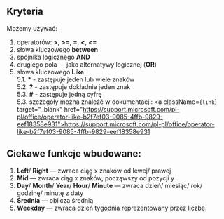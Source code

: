 ## Kryteria
Możemy używać:
1. operatorów: **>**, **>=**, **=**, **<**, **<=**
2. słowa kluczowego **between**
3. spójnika logicznego **AND**
4. drugiego pola — jako alternatywy logicznej (**OR**)
5. słowa kluczowego **Like**: <br/>
    5.1. **\*** - zastępuje jeden lub wiele znaków <br/>
    5.2. **?** - zastępuje dokładnie jeden znak <br/>
    5.3. **#** - zastępuje jedną cyfrę <br/>
    5.3. szczegóły można znaleźć w dokumentacji: 
    <a className={`link`} target="_blank" href="https://support.microsoft.com/pl-pl/office/operator-like-b2f7ef03-9085-4ffb-9829-eef18358e931">https://support.microsoft.com/pl-pl/office/operator-like-b2f7ef03-9085-4ffb-9829-eef18358e931</a>

## Ciekawe funkcje wbudowane:
1. **Left**/ **Right** — zwraca ciąg x znaków od lewej/ prawej
2. **Mid** — zwraca ciąg x znaków, począwszy od pozycji y
3. **Day**/ **Month**/ **Year**/ **Hour**/ **Minute** — zwraca dzień/ miesiąc/ rok/ godzinę/ minutę z daty
4. **Średnia** — oblicza średnią
5. **Weekday** — zwraca dzień tygodnia reprezentowany przez liczbę.